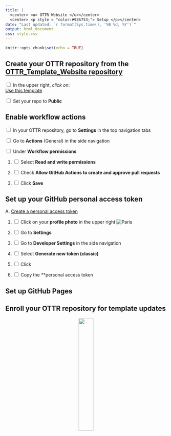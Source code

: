 ```yaml
---
title: |
  <center> <u> OTTR Website </u></center>
  <center> <p style = "color:#986753;"> Setup </p></center>
date: "Last updated: `r format(Sys.time(), '%B %d, %Y')`"
output: html_document
css: style.css
---
```


```r
knitr::opts_chunk$set(echo = TRUE)
```


## Create your OTTR repository from the [OTTR_Template_Website repository](OTTR_Template_Website repository)

<input type="checkbox">  In the upper right, _click on_: <div class = "github_button"><a href="http://stackoverflow.com"> Use this template</a></div>

<input type="checkbox">  Set your repo to **Public**

## Enable workflow actions

<input type="checkbox">  In your OTTR repository, go to **Settings** in the top navigation tabs

<input type="checkbox">  Go to **Actions** (General) in the side navigation

<input type="checkbox">   Under **Workflow permissions**

1. <input type="checkbox"> Select **Read and write permissions**

2. <input type="checkbox">  Check **Allow GitHub Actions to create and approve pull requests**

3. <input type="checkbox">  Click **Save**

## Set up your GitHub personal access token

A. [Create a personal access token](https://docs.github.com/en/authentication/keeping-your-account-and-data-secure/managing-your-personal-access-tokens)

1. <input type="checkbox"> Click on your **profile photo** in the upper right <img src="resources/icons/profile_photo.png" alt="Paris" class = icon>

2. <input type="checkbox">  Go to **Settings**

3. <input type="checkbox">  Go to **Developer Settings** in the side navigation

4. <input type="checkbox"> Select **Generate new token (classic)**

5. <input type="checkbox"> Click 

6. <input type="checkbox"> Copy the **personal access token 



## Set up GitHub Pages


## Enroll your OTTR repository for template updates
<center>
<a href="https://ottrproject.org">
  <img src="resources/images/basic_otter_water.png" width = 30%>
</a>
</center>
